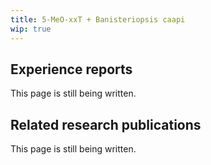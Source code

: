 ---
title: 5-MeO-xxT + Banisteriopsis caapi
wip: true
---

## Experience reports

This page is still being written.

## Related research publications

This page is still being written.

